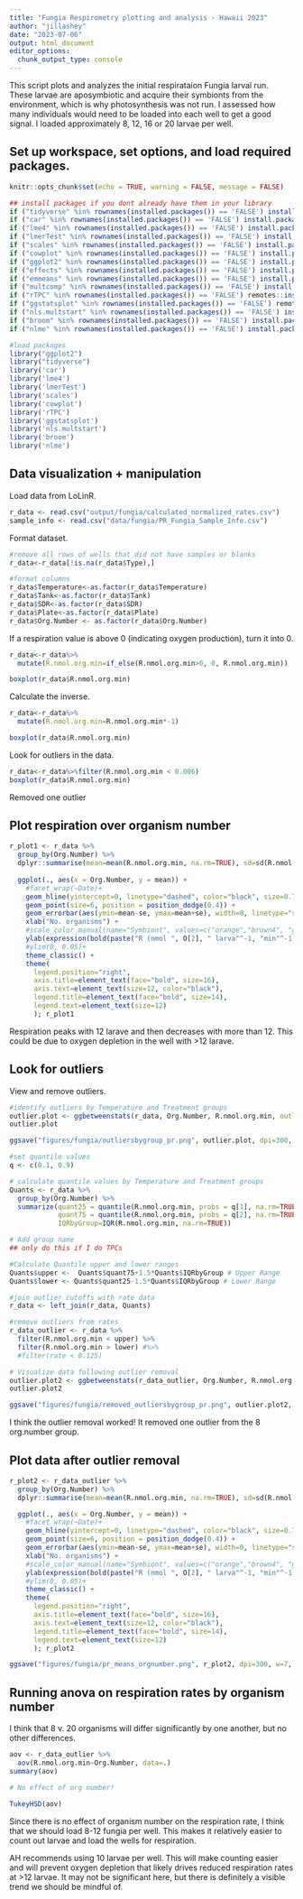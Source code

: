 ```yaml
---
title: "Fungia Respirometry plotting and analysis - Hawaii 2023"
author: "jillashey"
date: "2023-07-06"
output: html_document
editor_options: 
  chunk_output_type: console
---
```


This script plots and analyzes the initial respirataion Fungia larval run. These larvae are aposymbiotic and acquire their symbionts from the environment, which is why photosynthesis was not run. I assessed how many individuals would need to be loaded into each well to get a good signal. I loaded approximately 8, 12, 16 or 20 larvae per well. 

## Set up workspace, set options, and load required packages.    
```r
knitr::opts_chunk$set(echo = TRUE, warning = FALSE, message = FALSE)
```

```r
## install packages if you dont already have them in your library
if ("tidyverse" %in% rownames(installed.packages()) == 'FALSE') install.packages('tidyverse') 
if ("car" %in% rownames(installed.packages()) == 'FALSE') install.packages('car') 
if ("lme4" %in% rownames(installed.packages()) == 'FALSE') install.packages('lme4') 
if ("lmerTest" %in% rownames(installed.packages()) == 'FALSE') install.packages('lmerTest') 
if ("scales" %in% rownames(installed.packages()) == 'FALSE') install.packages('scales') 
if ("cowplot" %in% rownames(installed.packages()) == 'FALSE') install.packages('cowplot') 
if ("ggplot2" %in% rownames(installed.packages()) == 'FALSE') install.packages('ggplot2') 
if ("effects" %in% rownames(installed.packages()) == 'FALSE') install.packages('effects') 
if ("emmeans" %in% rownames(installed.packages()) == 'FALSE') install.packages('emmeans') 
if ("multcomp" %in% rownames(installed.packages()) == 'FALSE') install.packages('multcomp') 
if ("rTPC" %in% rownames(installed.packages()) == 'FALSE') remotes::install_github("padpadpadpad/rTPC")
if ("ggstatsplot" %in% rownames(installed.packages()) == 'FALSE') remotes::install_github("IndrajeetPatil/ggstatsplot")
if ("nls.multstart" %in% rownames(installed.packages()) == 'FALSE') install.packages('nls.multstart')
if ("broom" %in% rownames(installed.packages()) == 'FALSE') install.packages('broom')
if ("nlme" %in% rownames(installed.packages()) == 'FALSE') install.packages('nlme')

#load packages
library("ggplot2")
library("tidyverse")
library('car')
library('lme4')
library('lmerTest')
library('scales')
library('cowplot')
library('rTPC')
library('ggstatsplot')
library('nls.multstart')
library('broom')
library('nlme')
```

## Data visualization + manipulation

Load data from LoLinR.

```r
r_data <- read.csv("output/fungia/calculated_normalized_rates.csv")
sample_info <- read.csv("data/fungia/PR_Fungia_Sample_Info.csv")
```

Format dataset.

```r
#remove all rows of wells that did not have samples or blanks
r_data<-r_data[!is.na(r_data$Type),]

#format columns
r_data$Temperature<-as.factor(r_data$Temperature)
r_data$Tank<-as.factor(r_data$Tank)
r_data$SDR<-as.factor(r_data$SDR)
r_data$Plate<-as.factor(r_data$Plate)
r_data$Org.Number <- as.factor(r_data$Org.Number)
```

If a respiration value is above 0 (indicating oxygen production), turn it into 0. 
```r
r_data<-r_data%>%
  mutate(R.nmol.org.min=if_else(R.nmol.org.min>0, 0, R.nmol.org.min))

boxplot(r_data$R.nmol.org.min)
```

Calculate the inverse. 
```r
r_data<-r_data%>%
  mutate(R.nmol.org.min=R.nmol.org.min*-1)

boxplot(r_data$R.nmol.org.min)
```

Look for outliers in the data.

```r
r_data<-r_data%>%filter(R.nmol.org.min < 0.006)
boxplot(r_data$R.nmol.org.min)
```
Removed one outlier 

## Plot respiration over organism number 

```r
r_plot1 <- r_data %>%
  group_by(Org.Number) %>%
  dplyr::summarise(mean=mean(R.nmol.org.min, na.rm=TRUE), sd=sd(R.nmol.org.min, na.rm=TRUE), N=length(R.nmol.org.min), se=sd/sqrt(N)) %>%
  
  ggplot(., aes(x = Org.Number, y = mean)) +
    #facet_wrap(~Date)+
    geom_hline(yintercept=0, linetype="dashed", color="black", size=0.75)+
    geom_point(size=6, position = position_dodge(0.4)) + 
    geom_errorbar(aes(ymin=mean-se, ymax=mean+se), width=0, linetype="solid", position=position_dodge(0.4), size=0.8, color="black")+
    xlab("No. organisms") + 
    #scale_color_manual(name="Symbiont", values=c("orange","brown4", "gray"))+
    ylab(expression(bold(paste("R (nmol ", O[2], " larva"^-1, "min"^-1, ")")))) +
    #ylim(0, 0.05)+
    theme_classic() + 
    theme(
      legend.position="right",
      axis.title=element_text(face="bold", size=16),
      axis.text=element_text(size=12, color="black"), 
      legend.title=element_text(face="bold", size=14), 
      legend.text=element_text(size=12)
      ); r_plot1
```

Respiration peaks with 12 larave and then decreases with more than 12. This could be due to oxygen depletion in the well with >12 larave. 

## Look for outliers 

View and remove outliers.

```r
#identify outliers by Temperature and Treatment groups
outlier.plot <- ggbetweenstats(r_data, Org.Number, R.nmol.org.min, outlier.tagging = TRUE)
outlier.plot

ggsave("figures/fungia/outliersbygroup_pr.png", outlier.plot, dpi=300, w=16, h=8, units="in")

#set quantile values
q <- c(0.1, 0.9)

# calculate quantile values by Temperature and Treatment groups
Quants <- r_data %>%
  group_by(Org.Number) %>%
  summarize(quant25 = quantile(R.nmol.org.min, probs = q[1], na.rm=TRUE),
            quant75 = quantile(R.nmol.org.min, probs = q[2], na.rm=TRUE),
            IQRbyGroup=IQR(R.nmol.org.min, na.rm=TRUE))

# Add group name 
## only do this if I do TPCs

#Calculate Quantile upper and lower ranges 
Quants$upper <-  Quants$quant75+1.5*Quants$IQRbyGroup # Upper Range  
Quants$lower <- Quants$quant25-1.5*Quants$IQRbyGroup # Lower Range

#join outlier cutoffs with rate data
r_data <- left_join(r_data, Quants)

#remove outliers from rates
r_data_outlier <- r_data %>%
  filter(R.nmol.org.min < upper) %>%
  filter(R.nmol.org.min > lower) #%>%
  #filter(rate < 0.125)

# Visualize data following outlier removal
outlier.plot2 <- ggbetweenstats(r_data_outlier, Org.Number, R.nmol.org.min, outlier.tagging = TRUE)
outlier.plot2

ggsave("figures/fungia/removed_outliersbygroup_pr.png", outlier.plot2, dpi=300, w=16, h=8, units="in")
```

I think the outlier removal worked! It removed one outlier from the 8 org.number group. 

## Plot data after outlier removal 

```r
r_plot2 <- r_data_outlier %>%
  group_by(Org.Number) %>%
  dplyr::summarise(mean=mean(R.nmol.org.min, na.rm=TRUE), sd=sd(R.nmol.org.min, na.rm=TRUE), N=length(R.nmol.org.min), se=sd/sqrt(N)) %>%

  ggplot(., aes(x = Org.Number, y = mean)) +
    #facet_wrap(~Date)+
    geom_hline(yintercept=0, linetype="dashed", color="black", size=0.75)+
    geom_point(size=6, position = position_dodge(0.4)) + 
    geom_errorbar(aes(ymin=mean-se, ymax=mean+se), width=0, linetype="solid", position=position_dodge(0.4), size=0.8, color="black")+
    xlab("No. organisms") + 
    #scale_color_manual(name="Symbiont", values=c("orange","brown4", "gray"))+
    ylab(expression(bold(paste("R (nmol ", O[2], " larva"^-1, "min"^-1, ")")))) +
    #ylim(0, 0.05)+
    theme_classic() + 
    theme(
      legend.position="right",
      axis.title=element_text(face="bold", size=16),
      axis.text=element_text(size=12, color="black"), 
      legend.title=element_text(face="bold", size=14), 
      legend.text=element_text(size=12)
      ); r_plot2

ggsave("figures/fungia/pr_means_orgnumber.png", r_plot2, dpi=300, w=7, h=5, units="in")
```

## Running anova on respiration rates by organism number

I think that 8 v. 20 organisms will differ significantly by one another, but no other differences.

```r
aov <- r_data_outlier %>%
  aov(R.nmol.org.min~Org.Number, data=.)
summary(aov)

# No effect of org number! 

TukeyHSD(aov)
```

Since there is no effect of organism number on the respiration rate, I think that we should load 8-12 fungia per well. This makes it relatively easier to count out larvae and load the wells for respiration. 

AH recommends using 10 larvae per well. This will make counting easier and will prevent oxygen depletion that likely drives reduced respiration rates at >12 larvae. It may not be significant here, but there is definitely a visible trend we should be mindful of. 



